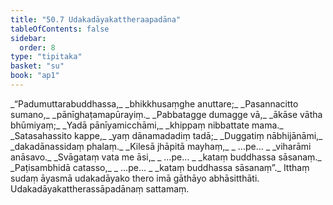 ```yaml
---
title: "50.7 Udakadāyakattheraapadāna"
tableOfContents: false
sidebar:
  order: 8
type: "tipitaka"
basket: "su"
book: "ap1"
---
```



<DynamicBreadcrumb />

<Division number="51" book="ap1">

<Paragraph number="6492" type="verses" book="ap1">
_“Padumuttarabuddhassa,_  
_bhikkhusaṃghe anuttare;_  
_Pasannacitto sumano,_  
_pānīghaṭamapūrayiṃ._  

</Paragraph>

</Division>
<Division number="52" book="ap1">

<Paragraph number="6493" type="verses" book="ap1">
_Pabbatagge dumagge vā,_  
_ākāse vātha bhūmiyaṃ;_  
_Yadā pānīyamicchāmi,_  
_khippaṃ nibbattate mama._  

</Paragraph>

</Division>
<Division number="53" book="ap1">

<Paragraph number="6494" type="verses" book="ap1">
_Satasahassito kappe,_  
_yaṃ dānamadadiṃ tadā;_  
_Duggatiṃ nābhijānāmi,_  
_dakadānassidaṃ phalaṃ._  

</Paragraph>

</Division>
<Division number="54" book="ap1">

<Paragraph number="6495" type="verses" book="ap1">
_Kilesā jhāpitā mayhaṃ,_  
_ …pe… _  
_viharāmi anāsavo._  

</Paragraph>

</Division>
<Division number="55" book="ap1">

<Paragraph number="6496" type="verses" book="ap1">
_Svāgataṃ vata me āsi,_  
_ …pe… _  
_kataṃ buddhassa sāsanaṃ._  

</Paragraph>

</Division>
<Division number="56" book="ap1">

<Paragraph number="6497" type="verses" book="ap1">
_Paṭisambhidā catasso,_  
_ …pe… _  
_kataṃ buddhassa sāsanaṃ”._  

</Paragraph>

<Paragraph number="6498" book="ap1">
Itthaṃ sudaṃ āyasmā udakadāyako thero imā gāthāyo abhāsitthāti.

</Paragraph>
</Division>

<Paragraph number="6499" type="center" book="ap1">
Udakadāyakattherassāpadānaṃ sattamaṃ.
</Paragraph>